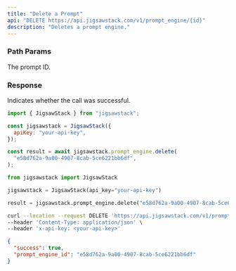 ```yaml
---
title: "Delete a Prompt"
api: "DELETE https://api.jigsawstack.com/v1/prompt_engine/{id}"
description: "Deletes a prompt engine."
---
```


### Path Params

<ParamField path="id" type="string" required>
  The prompt ID.
</ParamField>

<Snippet file="header.mdx" />

### Response

<ResponseField name="success" type="boolean">
  Indicates whether the call was successful.
</ResponseField>

<RequestExample>

```javascript Node.js
import { JigsawStack } from "jigsawstack";

const jigsawstack = JigsawStack({
  apiKey: "your-api-key",
});

const result = await jigsawstack.prompt_engine.delete(
  "e58d762a-9a00-4907-8cab-5ce6221bb6df",
);
```

```python Python
from jigsawstack import JigsawStack

jigsawstack = JigsawStack(api_key="your-api-key")

result = jigsawstack.prompt_engine.delete("e58d762a-9a00-4907-8cab-5ce6221bb6df")

```

```bash cURL
curl --location --request DELETE 'https://api.jigsawstack.com/v1/prompt_engine/{id}' \
--header 'Content-Type: application/json' \
--header 'x-api-key: <your-api-key>'
```

</RequestExample>

<ResponseExample>

```json Response
{
  "success": true,
  "prompt_engine_id": "e58d762a-9a00-4907-8cab-5ce6221bb6df"
}
```

</ResponseExample>
